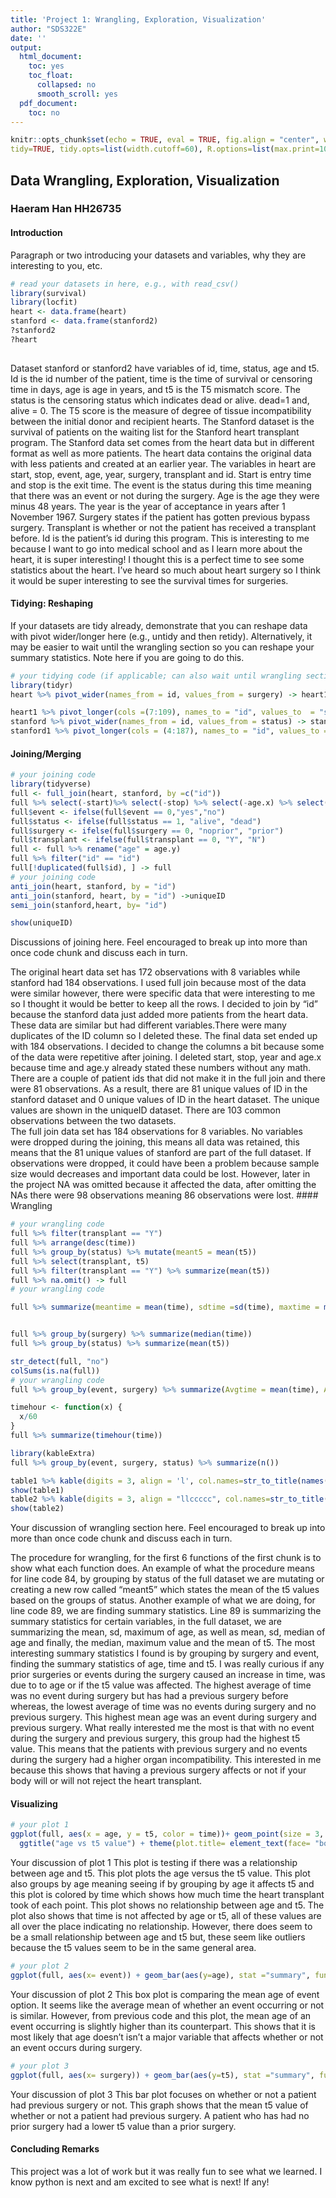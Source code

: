 ```yaml
---
title: 'Project 1: Wrangling, Exploration, Visualization'
author: "SDS322E"
date: ''
output:
  html_document:
    toc: yes
    toc_float:
      collapsed: no
      smooth_scroll: yes
  pdf_document:
    toc: no
---
```


```r
knitr::opts_chunk$set(echo = TRUE, eval = TRUE, fig.align = "center", warning = F, message = F,
tidy=TRUE, tidy.opts=list(width.cutoff=60), R.options=list(max.print=100))
```

## Data Wrangling, Exploration, Visualization

### Haeram Han HH26735

#### Introduction 

Paragraph or two introducing your datasets and variables, why they are interesting to you, etc.

```R
# read your datasets in here, e.g., with read_csv()
library(survival)
library(locfit)
heart <- data.frame(heart)
stanford <- data.frame(stanford2)
?stanford2
?heart
  
```
  Dataset stanford or stanford2 have variables of id, time, status, age and t5. Id is the id number of the patient, time is the time of survival or censoring time in days, age is age in years, and t5 is the T5 mismatch score. The status is the censoring status which indicates dead or alive. dead=1 and, alive = 0.  The T5 score is the measure of degree of tissue incompatibility between the initial donor and recipient hearts. The Stanford dataset is the survival of patients on the waiting list for the Stanford heart transplant program. The Stanford data set comes from the heart data but in different format as well as more patients. The heart data contains the original data with less patients and created at an earlier year. The variables in heart are start, stop, event, age, year, surgery, transplant and id. Start is entry time and stop is the exit time. The event is the status during this time meaning that there was an event or not during the surgery. Age is the age they were minus 48 years. The year is the year of acceptance in years after 1 November 1967. Surgery states if the patient has gotten previous bypass surgery. Transplant is whether or not the patient has received a transplant before. Id is the patient's id during this program. 
  This is interesting to me because I want to go into medical school and as I learn more about the heart, it is super interesting! I thought this is a perfect time to see some statistics about the heart. I've heard so much about heart surgery so I think it would be super interesting to see the survival times for surgeries. 
  
#### Tidying: Reshaping

If your datasets are tidy already, demonstrate that you can reshape data with pivot wider/longer here (e.g., untidy and then retidy). Alternatively, it may be easier to wait until the wrangling section so you can reshape your summary statistics. Note here if you are going to do this.

```R
# your tidying code (if applicable; can also wait until wrangling section)
library(tidyr)
heart %>% pivot_wider(names_from = id, values_from = surgery) -> heart1

heart1 %>% pivot_longer(cols =(7:109), names_to = "id", values_to  = "surgery", values_drop_na = "TRUE")
stanford %>% pivot_wider(names_from = id, values_from = status) -> stanford1
stanford1 %>% pivot_longer(cols = (4:187), names_to = "id", values_to = "status", values_drop_na = "TRUE")
```

    
#### Joining/Merging

```R
# your joining code
library(tidyverse)
full <- full_join(heart, stanford, by =c("id"))
full %>% select(-start)%>% select(-stop) %>% select(-age.x) %>% select(-year) -> full
full$event <- ifelse(full$event == 0,"yes","no")
full$status <- ifelse(full$status == 1, "alive", "dead")
full$surgery <- ifelse(full$surgery == 0, "noprior", "prior")
full$transplant <- ifelse(full$transplant == 0, "Y", "N")
full <- full %>% rename("age" = age.y)
full %>% filter("id" == "id")
full[!duplicated(full$id), ] -> full 
# your joining code
anti_join(heart, stanford, by = "id")
anti_join(stanford, heart, by = "id") ->uniqueID 
semi_join(stanford,heart, by= "id")

show(uniqueID)
```

Discussions of joining here. Feel encouraged to break up into more than once code chunk and discuss each in turn.

The original heart data set has 172 observations with 8 variables while stanford had 184 observations. I used full join because most of the data were similar however, there were specific data that were interesting to me so I thought it would be better to keep all the rows. I decided to join by "id" because the stanford data just added more patients from the heart data. These data are similar but had different variables.There were many duplicates of the ID column so I deleted these. The final data set ended up with 184 observations. I decided to change the columns a bit because some of the data were repetitive after joining. I deleted start, stop, year and age.x because time and age.y already stated these numbers without any math. 
There are a couple of patient ids that did not make it in the full join and there were 81 observations. As a result, there are 81 unique values of ID in the stanford dataset and 0 unique values of ID in the heart dataset. The unique values are shown in the uniqueID dataset. There are 103 common observations between the two datasets.  
The full join data set has 184 observations for 8 variables. No variables were dropped during the joining, this means all data was retained, this means that the 81 unique values of stanford are part of the full dataset. If observations were dropped, it could have been a problem because sample size would decreases and important data could be lost. However, later in the project NA was omitted because it affected the data, after omitting the NAs there were 98 observations meaning 86 observations were lost. 
####  Wrangling

```R
# your wrangling code
full %>% filter(transplant == "Y") 
full %>% arrange(desc(time))
full %>% group_by(status) %>% mutate(meant5 = mean(t5)) 
full %>% select(transplant, t5)
full %>% filter(transplant == "Y") %>% summarize(mean(t5))
full %>% na.omit() -> full
# your wrangling code

full %>% summarize(meantime = mean(time), sdtime =sd(time), maxtime = max(time), meanage = mean(age), sdage = sd(age), medianage = (median(age)), mediant5 = median(t5), maxt5 = max(t5), meant5 = mean(t5), mint5= min(t5)) -> table1


full %>% group_by(surgery) %>% summarize(median(time))
full %>% group_by(status) %>% summarize(mean(t5))

str_detect(full, "no")
colSums(is.na(full))
# your wrangling code
full %>% group_by(event, surgery) %>% summarize(Avgtime = mean(time), Avgage = mean(age), avgt5 = mean(t5), sdtime = sd(time), sdage = sd(age), sdt5= sd(t5)) -> table2

timehour <- function(x) {
  x/60
}
full %>% summarize(timehour(time))

library(kableExtra)
full %>% group_by(event, surgery, status) %>% summarize(n())

table1 %>% kable(digits = 3, align = 'l', col.names=str_to_title(names(.))) ->tablef1
show(table1)
table2 %>% kable(digits = 3, align = "llccccc", col.names=str_to_title(names(.))) -> tablef2
show(table2)
```

Your discussion of wrangling section here. Feel encouraged to break up into more than once code chunk and discuss each in turn.

The procedure for wrangling, for the first 6 functions of the first chunk is to show what each function does. An example of what the procedure means for line code 84, by grouping by status of the full dataset we are mutating or creating a new row called "meant5" which states the mean of the t5 values based on the groups of status. Another example of what we are doing, for line code 89, we are finding summary statistics. Line 89 is summarizing the summary statistics for certain variables, in the full dataset, we are summarizing the mean, sd, maximum of age, as well as mean, sd, median of age and finally, the median, maximum value and the mean of t5. 
The most interesting summary statistics I found is by grouping by surgery and event, finding the summary statistics of age, time and t5. I was really curious if any prior surgeries or events during the surgery caused an increase in time, was due to  to age or if the t5 value was affected. The highest average of time was no event during surgery but has had a previous surgery before whereas, the lowest average of time was no events during surgery and no previous surgery. This highest mean age was an event during surgery and previous surgery. What really interested me the most is that with no event during the surgery and previous surgery, this group had the highest t5 value. This means that the patients with  previous surgery and no events during the surgery had a higher organ incompatibility. This interested in me because this shows that having a previous surgery affects or not if your body will or will not reject the heart transplant. 

#### Visualizing

```R
# your plot 1
ggplot(full, aes(x = age, y = t5, color = time))+ geom_point(size = 3, alpha= 0.5) + geom_line(aes(group=age)) + theme_dark()+ scale_y_continuous(breaks= seq(0,3,0.1)) +
  ggtitle("age vs t5 value") + theme(plot.title= element_text(face= "bold", hjust =0.5))
```

Your discussion of plot 1
This plot is testing if there was a relationship between age and t5. This plot plots the age versus the t5 value. This plot also groups by age meaning seeing if by grouping by age it affects t5 and this plot is colored by time which shows how much time the heart transplant took of each point. This plot shows no relationship between age and t5. The plot also shows that time is not affected by age or t5, all of these values are all over the place indicating no relationship. However, there does seem to be a small relationship between age and t5 but, these seem like outliers because the t5 values seem to be in the same general area.

```R
# your plot 2
ggplot(full, aes(x= event)) + geom_bar(aes(y=age), stat ="summary", fun= mean, color = "blue", fill = "red") + scale_y_continuous(breaks = seq(0,45, 1.0)) + ggtitle("mean  age of an event occuring") + theme_dark()+ theme(plot.title = element_text(hjust = 0.5, face= "bold"))
```

Your discussion of plot 2
This box plot is comparing the mean age of event option. It seems like the average mean of whether an event occurring or not is similar. However, from previous code and this plot, the mean age of an event occurring is slightly higher than its counterpart. This shows that it is most likely that age doesn't isn't a major variable that affects whether or not an event occurs during surgery.  

```R
# your plot 3
ggplot(full, aes(x= surgery)) + geom_bar(aes(y=t5), stat ="summary", fun= mean, color = "cyan", fill = "purple")+ scale_y_continuous(breaks = seq(0,2, 0.25)) + ggtitle("History of surgery and T5 value") + theme_light()+ theme(plot.title = element_text(hjust = 0.5, face= "bold"))

```

Your discussion of plot 3
This bar plot focuses on whether or not a patient had previous surgery or not. This graph shows that the mean t5 value of whether or not a patient had previous surgery. A patient who has had no prior surgery had a lower t5 value than a prior surgery. 

#### Concluding Remarks

This project was a lot of work but it was really fun to see what we learned. I know python is next and am excited to see what is next! 
If any!




